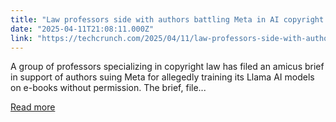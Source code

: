 ```yaml
---
title: "Law professors side with authors battling Meta in AI copyright case"
date: "2025-04-11T21:08:11.000Z"
link: "https://techcrunch.com/2025/04/11/law-professors-side-with-authors-battling-meta-in-ai-copyright-case/"
---
```


A group of professors specializing in copyright law has filed an amicus brief in support of authors suing Meta for allegedly training its Llama AI models on e-books without permission. The brief, file...

[Read more](https://techcrunch.com/2025/04/11/law-professors-side-with-authors-battling-meta-in-ai-copyright-case/)
